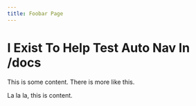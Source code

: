 ```yaml
---
title: Foobar Page
---
```


# I Exist To Help Test Auto Nav In /docs

This is some content. There is more like this.

La la la, this is content.
